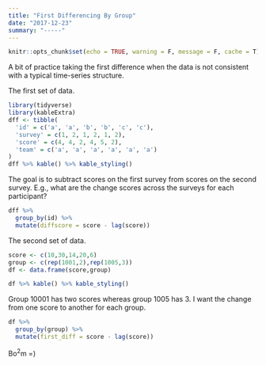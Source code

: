 ```yaml
---
title: "First Differencing By Group"
date: "2017-12-23"
summary: "-----"
---
```



```r
knitr::opts_chunk$set(echo = TRUE, warning = F, message = F, cache = T)
```


A bit of practice taking the first difference when the data is not consistent with a typical time-series structure. 

The first set of data.

```r
library(tidyverse)
library(kableExtra)
dff <- tibble(
  'id' = c('a', 'a', 'b', 'b', 'c', 'c'),
  'survey' = c(1, 2, 1, 2, 1, 2),
  'score' = c(4, 4, 2, 4, 5, 2),
  'team' = c('a', 'a', 'a', 'a', 'a', 'a')
)
dff %>% kable() %>% kable_styling()
```

The goal is to subtract scores on the first survey from scores on the second survey. E.g., what are the change scores across the surveys for each participant?

```r

dff %>% 
  group_by(id) %>% 
  mutate(diffscore = score - lag(score))

```

The second set of data.

```r

score <- c(10,30,14,20,6)
group <- c(rep(1001,2),rep(1005,3))
df <- data.frame(score,group)

df %>% kable() %>% kable_styling()
```

Group 10001 has two scores whereas group 1005 has 3. I want the  change from one score to another for each group. 

```r
df %>%
  group_by(group) %>%
  mutate(first_diff = score - lag(score))
```


Bo$^2$m =)